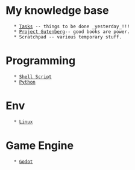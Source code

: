 = My knowledge base =
    * [[Tasks]] -- things to be done _yesterday_!!!
    * [[Project Gutenberg]]-- good books are power.
    * Scratchpad -- various temporary stuff.
=Programming=
    * [[Shell Script]]
    * [[Python]]
=Env=
    * [[Linux]]
=Game Engine=
    * [[Godot]]
